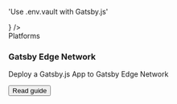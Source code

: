 

  'Use .env.vault with Gatsby.js'

<FrameworksBreadcrumb />
<GuideHeading
  h1={title}
  lead={description}
  icon={
    <>
      <GatsbyIcon className="h-9 w-9 text-[#663399]"/>
    </>
  } />

<div className="my-16 xl:max-w-none">
  <Heading level={2} id="platforms">
    Platforms
  </Heading>
  <div className="not-prose mt-4 grid grid-cols-1 gap-x-6 gap-y-10 border-t border-zinc-900/5 pt-10 dark:border-white/5 sm:grid-cols-2 xl:max-w-none xl:grid-cols-3">
    <div key="gatsby-edge-network" className="flex flex-row-reverse gap-6">
      <div className="flex-auto">
        <h3 className="text-sm font-semibold text-zinc-900 dark:text-white">
          Gatsby Edge Network
        </h3>
        <p className="mt-1 text-sm text-zinc-600 dark:text-zinc-400">Deploy a Gatsby.js App to Gatsby Edge Network</p>
        <p className="mt-4"><Button href="/docs/frameworks/gatsby/gatsby-edge" variant="text" arrow="right">Read guide</Button></p>
      </div>
      <GatsbyIcon className="h-9 w-9 text-[#663399]"/>
    </div>
  </div>
</div>
